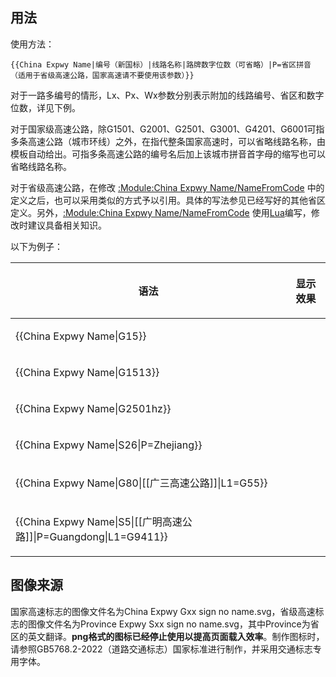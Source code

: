 <includeonly><!-- 在這裡加入模板的保護標識 --></includeonly><noinclude>{{template doc page viewed directly}}</noinclude>
<!-- 在本行下編輯模板說明 -->
{{lua|模块:China Expwy Name}}
== 用法 ==
使用方法：
<pre>{{China Expwy Name|编号（新国标）|线路名称|路牌数字位数（可省略）|P=省区拼音（适用于省级高速公路，国家高速请不要使用该参数）}}</pre>
对于一路多编号的情形，Lx、Px、Wx参数分别表示附加的线路编号、省区和数字位数，详见下例。

对于国家级高速公路，除G1501、G2001、G2501、G3001、G4201、G6001可指多条高速公路（城市环线）之外，在指代整条国家高速时，可以省略线路名称，由模板自动给出。可指多条高速公路的编号名后加上该城市拼音首字母的缩写也可以省略线路名称。

对于省级高速公路，在修改 [[:Module:China Expwy Name/NameFromCode]] 中的定义之后，也可以采用类似的方式予以引用。具体的写法参见已经写好的其他省区定义。另外，[[:Module:China Expwy Name/NameFromCode]] 使用[[Lua]]编写，修改时建议具备相关知识。

以下为例子：
{| class="wikitable"
|- 
! 语法 || 显示效果
|- 
| <nowiki>{{China Expwy Name|G15}}</nowiki> || {{China Expwy Name|G15}}
|- 
| <nowiki>{{China Expwy Name|G1513}}</nowiki> || {{China Expwy Name|G1513}}
|- 
| <nowiki>{{China Expwy Name|G2501hz}}</nowiki> || {{China Expwy Name|G2501hz}}
|- 
| <nowiki>{{China Expwy Name|S26|P=Zhejiang}}</nowiki> || {{China Expwy Name|S26|P=Zhejiang}}
|- 
| <nowiki>{{China Expwy Name|G80|[[广三高速公路]]|L1=G55}}</nowiki> || {{China Expwy Name|G80|[[广三高速公路]]|L1=G55}}
|-
| <nowiki>{{China Expwy Name|S5|[[广明高速公路]]|P=Guangdong|L1=G9411}}</nowiki> || {{China Expwy Name|S5|[[广明高速公路]]|P=Guangdong|L1=G9411}}
|}

== 图像来源 ==
国家高速标志的图像文件名为China Expwy Gxx sign no name.svg，省级高速标志的图像文件名为Province Expwy Sxx sign no name.svg，其中Province为省区的英文翻译。'''png格式的图标已经停止使用以提高页面载入效率'''。制作图标时，请参照GB5768.2-2022（道路交通标志）国家标准进行制作，并采用交通标志专用字体。

<includeonly>
<!-- 本行下加入模板的分類 -->

<!-- 本行下加入模板的跨語言鏈接 -->

</includeonly>